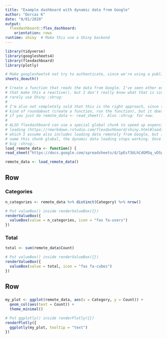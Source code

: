 ```yaml
---
title: "Example dashboard with dynamic data from Google"
author: "Dorcas K"
date: "8/01/2020"
output:
  flexdashboard::flex_dashboard:
    orientation: rows
runtime: shiny  # Make this use a Shiny backend
---
```



```r
library(tidyverse)
library(googlesheets4)
library(flexdashboard)
library(plotly)

# Make googlesheets4 not try to authenticate, since we're using a public sheet
sheets_deauth()
```

```r
# Create a function that reads the data from Google. I've seen other examples
# that make this a reactive(), but I don't really know what that is since I
# rarely use Shiny :shrug:
#
# I'm also not completely sold that this is the right approach, since this feels
# kind of roundabout (create a function, run the function), but it doesn't work
# if you just do remote_data <- read_sheet(). Also :shrug: for now.
#
# ALSO flexdashboard can use a special global chunk to speed up expensive data
# loading (https://rmarkdown.rstudio.com/flexdashboard/shiny.html#loading_data),
# which I assume also includes loading data remotely from Google, but if you
# name this chunk global, the dynamic data loading stops working. Once again,
# big :shrug:.
load_remote_data <- function() {
read_sheet("https://docs.google.com/spreadsheets/d/1pEsf3ULhCdGM5q_vDSgcLiqPPy1qqEEF2YPVFgGGCVc/edit?usp=sharing")}

remote_data <- load_remote_data()
```

## Row

### Categories {.value-box}

```r
n_categories <- remote_data %>% distinct(Category) %>% nrow()

# Put valueBox() inside renderValueBox({})
renderValueBox({
  valueBox(value = n_categories, icon = "fas fa-users")
})
```


### Total {.value-box}

```r
total <- sum(remote_data$Count)

# Put valueBox() inside renderValueBox({})
renderValueBox({
  valueBox(value = total, icon = "fas fa-cubes")
})
```

## Row

###

```r
my_plot <- ggplot(remote_data, aes(x = Category, y = Count)) +
  geom_col(aes(text = Count)) +
  theme_minimal()

# Put ggplotly() inside renderPlotly({})
renderPlotly({
  ggplotly(my_plot, tooltip = "text")
})
```